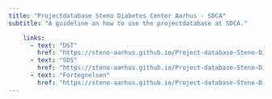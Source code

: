 ```yaml
---
title: "Projectdatabase Steno Diabetes Center Aarhus - SDCA"
subtitle: "A guideline on how to use the projectdatabase at SDCA."

    links:
      - text: "DST"
        href: "https://steno-aarhus.github.io/Project-database-Steno-Diabetes-Center-Aarhus-SDCA//DST.html"
      - text: "SDS"
        href: "https://steno-aarhus.github.io/Project-database-Steno-Diabetes-Center-Aarhus-SDCA//SDS.html"
      - text: "Fortegnelsen"
        href: "https://steno-aarhus.github.io/Project-database-Steno-Diabetes-Center-Aarhus-SDCA//Fortegnelsen.html"
---
```

